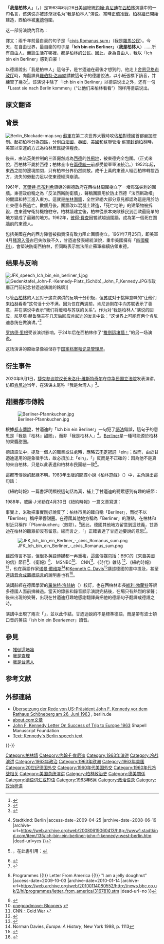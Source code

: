 {{noteTA|1=zh-cn:肯尼迪;  zh-tw:甘迺迪; zh-hk:甘迺迪;}}
{{Listen
|filename=Ich bin ein Berliner Speech (June 26, 1963) John Fitzgerald Kennedy trimmed.theora.ogv
|title= 「我是柏林人」演說
| description = 約翰·甘迺迪1963年6月26日在[[舍讷貝格市政廳|舍讷貝格市政廳]]的演說，長9分01秒。
| filename2 = Jfk berlin address high.ogg
| title2 = 「我是柏林人」演說錄音
|description2=此錄音長9分22秒。
| format = [[Ogg|Ogg]]
| type = speech
}}
{{coord|52.484932|13.344395|display=title|type:event_dim:150_region:DE-BE}}
{{柏林历史}}
「'''我是柏林人'''」（{{lang-de|Ich bin ein Berliner}}，{{IPA-de|ˈʔɪç ˈbɪn ʔaɪn bɛɐ̯ˈliːnɐ}}）是1963年6月26日美國總統[[約翰·肯尼迪|約翰·肯尼迪]]在[[西柏林|西柏林]]演講中的一句名言，该演说亦被逐渐冠名为“我是柏林人”演说。當時正值[[冷戰|冷戰]]，[[柏林牆|柏林牆]]已開始建造，西柏林被[[東德|東德]]包圍。

这一部份演說內容為：

{{Cquote|{{lang|en|Two thousand years ago the proudest boast was ''civis Romanus sum''. Today, in the world of freedom, the proudest boast is '-{}-'''Ich bin ein Berliner'''-{}-'…  All free men, wherever they may live, are citizens of Berlin, and, therefore, as a free man, I take pride in the words 'Ich bin ein Berliner!'}}}}

譯文：兩千年前最自豪的句子是「[[我是羅馬公民|civis Romanus sum]]」（我是[[羅馬公民|羅馬公民]]）。今天，在自由世界，最自豪的句子是「'''Ich bin ein Berliner'''」（'''我是柏林人'''）……所有自由人，無論生活在哪裡，都是柏林的公民。因此，身為自由人，我以「Ich bin ein Berliner」感到自豪！

以德語說出「我是柏林人」這句子，是甘迺迪在最後才想到的。他走上[[舍恩贝格市政厅|舍恩贝格市政厅]]時，向翻譯員[[羅伯特·洛赫納|羅伯特·洛赫納]]請教這句子的德語說法，以小紙張標下讀音，并練習了幾次<ref>{{cite web|url=http://www.cnn.com/SPECIALS/cold.war/episodes/09/reflections/ |title=Teaching JFK German |author=Robert Lochner |publisher=CNN.com |archivedate=2008-04-09 |archiveurl=https://web.archive.org/web/20080409202736/http://www.cnn.com/SPECIALS/cold.war/episodes/09/reflections/ |7= |deadurl=yes }}</ref>。该演说中除了「Ich bin ein Berliner」以德语说出之外，还有一句「Lasst sie nach Berlin kommen」(“让他们来柏林看看”）同样用德语说出。
==原文翻译==
{{Cquote|
二千年以前，最自豪的夸耀是“Civis Romanus sum”［「我是罗马公民」］，今天，自由世界最自豪的夸耀是“Ich bin ein Berliner”［「我是柏林人」］。

世界上有许多人确实不懂，或者说他们不明白什么是[[自由世界|自由世界]]和[[共产主义|共产主义]]世界的根本分歧。让他们来柏林吧。有些人说，共产主义是未来的潮流。让他们来柏林吧。有些人说，我们能在欧洲或其他地方与共产党人合作。让他们来柏林吧。甚至有那么几个人说，共产主义确是一种邪恶的制度，但它可以使我们取得经济发展。「Lasst sie nach Berlin kommen.」［「让他们到柏林看看」］

自由有许多困难，民主亦非完美，然而我们从未建造一堵墙把我们的人民关在里面，不准他们离开我们。我愿意我的同胞们——他们与你们远隔千里住在大西洋彼岸——说，他们为能在远方与你们共有过去十八年的经历感到莫大的骄傲。我不知道还有哪一个城镇或都市被围困十八年仍葆有西柏林的这种生机、力量、希望和决心。全世界都看到，柏林墙最生动最明显地表现出一种失败。但我们对此并不感到称心如意，因为柏林墙既是对历史也是对人性的冒犯，它拆散家庭，造成妻离子散骨肉分离，把希冀统一的一个民族分成两半。

这个城市的事实也用于整个德国——只要四个德国人中有一个被剥夺了自由人的基本权利，即自由选择的权利，那么欧洲真正持久的和平便绝无可能实现。经过保持和平与善意的十八年，这一代德国人终于赢得自由的权利，包括在持久和平中善所有的人民，实现家庭团聚和民族统一的权利。你们住在受到保护的一座自由之岛上，但你们的生活是大海的一部分。因此让我在结束讲话时请求你们抬起目光，超越今日的危险看到明天的希望；超越这道墙看到正义的生平来临的一天；超越你们自己和我们自己看到全人类。自由是不可分割的，只要一人被奴役，所有的人都不自由。当所有的人都自由了，那时我们便能期待这一天的到来：在和平与希望的光辉中这座城市获得统一，这个国家获得统一，欧洲大陆获得统一。当这一天最终来临---它必将来临---时，西柏林人民将能对这一点感到欣慰：几乎二十年时间里他们站在第一线。

一切自由人，不论他们住在何方，皆是柏林市民，所以作为一个自由人，我为“Ich bin ein Berliner”这句话感到自豪。
}}

==背景==
{{Main|柏林历史}}
[[File:Berlin_Blockade-map.svg|thumb]]
{{Unreferenced section|time=2021-05-04T10:58:46+00:00}}
[[蘇軍|蘇軍]]在第二次世界大戰時攻佔[[柏林|柏]]對德國首都嚴加控制。起初柏林分為四區，分別由[[法國|法國]]、[[英國|英國]]、[[美國|美國]]和蘇聯管治 蘇軍[[柏林封鎖|封鎖柏林]]時，美軍以空運的方式為柏林居民提供糧食。

後來，由法英美控制的三區儼然成為[[西德|西德]]的[[外飛地|外飛地]]，被東德完全包圍。（正式來說，西柏林不屬於西德；柏林全市在[[兩德統一|兩德統一]]前都受盟軍軍法統治。）1952年起，東西之間的邊境關閉，只有柏林分界仍然開放。成千上萬的東德人經西柏林轉投西方，流失的勞動力足以使東德經濟崩潰。

1961年，[[瓦爾特·烏布利希|瓦爾特·烏布利希]]領導的東德政府在西柏林周圍樹立了一堵佈滿尖刺的圍牆。東德政府稱之為「反法西斯防衛牆」，聲稱圍牆用於防止西德「法西斯政權」的間諜和特工進入東方。這就是[[柏林圍牆|柏林圍牆]]，全世界絕大部分意見都認為這是用於防止東德市民逃亡。數個月後，圍牆改以混凝土建造，「死亡地帶」的建築物被拆毀，由東德守衛持機槍駐守。柏林牆建立後，柏林從原本東歐移民到西歐最簡單的地方變成了最難的地方。1962年，[[彼得·費查|彼得·費查]]因嘗試越過圍牆，成為第一個死在圍牆前的東德人。

包括美國在內的西方陣營被指責沒有致力阻止圍牆樹立。1961年7月25日，即美軍4月[[豬灣入侵|豬灣入侵]]古巴失敗後不久，甘迺迪發表總統演說，重申美國擁有「[[波茨坦協定|四國權利]]」，會堅決防衛西柏林，但同時表示無法阻止蘇軍繼續佔領東德。

== 结果与反响 ==
[[File:JFK_speech_Ich_bin_ein_berliner_1.jpg|thumb]]
[[File:Gedenktafel_John-F.-Kennedy-Platz_(Schöb)_John_F_Kennedy.JPG|thumb]]市政廳正門前紀念甘迺迪演說的銘牌]]

尽管[[西柏林|西柏林]]的人民对于这次演讲的反响十分积极，但[[苏联|苏联]]对于挑衅意味的“让他们来[[柏林|柏林]]看看”这句话十分不满。因为仅在两週前，肯尼迪刚在{{tsl|en|American University speech|美国大学演讲|另一场演说}}中向苏联表示了善意，并在演说中表示“我们将缓和与苏联的关系”。作为对“我是柏林人”演说的回应，尼基塔·赫鲁晓夫在几天后回应肯尼迪的发言中说：“这世界上可能有两个肯尼迪总统在做演讲。”<ref name=ryan>{{cite book|last=Ryan|first=Halford Ross|title=U.S. presidents as orators: a bio-critical sourcebook|url=https://books.google.com/books?id=Efqq9cYYqq0C&pg=PA220|year=1995|publisher=Greenwood|isbn=978-0-313-29059-6|pages=219–20|access-date=2020-06-29|archive-date=2020-11-08|archive-url=https://web.archive.org/web/20201108143313/https://books.google.com/books?id=Efqq9cYYqq0C&pg=PA220|dead-url=no}}</ref>

[[罗纳德·里根|罗纳德·里根]]受该演讲影响，于24年后在西柏林作了“[[推倒這堵牆！|推倒這堵牆！]]”的另一场演说。

这场演讲的原始录像被储存于[[国家档案和记录管理局|国家档案和记录管理局]]。

==衍生事件==
{{Seealso|中华民国与捷克关系}}
2020年9月1日，[[捷克参议院议长|捷克参议院议长]][[米洛什·维斯特奇尔|米洛什·维斯特奇尔]]在[[中华民国立法院|中华民国立法院]]发表演讲，仿照[[肯尼迪|肯尼迪]]当年，在演讲末尾称「我是台湾人」<ref>{{cite web |title=維特齊立法院演講 用中文說「我是台灣人」[影] |url=https://www.cna.com.tw/news/firstnews/202009015002.aspx |website=中央通訊社 |accessdate=2020-09-04 |archive-date=2020-09-04 |archive-url=https://web.archive.org/web/20200904205646/https://www.cna.com.tw/news/firstnews/202009015002.aspx |dead-url=no }}</ref>。

== 甜圈都市傳說 ==
[[File:Berliner-Pfannkuchen.jpg|thumb]]

根據[[都市傳說|都市傳說]]，甘迺迪的「Ich bin ein Berliner」一句犯了[[德語語法|語法]]錯誤，這句子的意思是「我是『柏林』甜圈」，而非「我是柏林人」<ref>{{Cite web |url=http://www1.stadtkind.com/item/135/ich-bin-ein-berliner-john-f-kennedy-west-berlin.htm |title=Ich bin ein Pfannkuchen. Oder ein Berliner? {{!}} Stadtkind: Berlin |access-date=2009-04-25 |archive-date=2008-06-19 |archive-url=https://web.archive.org/web/20080619060413/http://www1.stadtkind.com/item/135/ich-bin-ein-berliner-john-f-kennedy-west-berlin.htm |dead-url=yes }}</ref>。[[柏林果酱包|Berliner]]是一種可能源於柏林的果醬甜圈。

{{quote|甘迺迪應該說「{{lang|de|Ich bin Berliner}}」，表示「我是柏林人」。多了[[不定冠詞|不定冠詞]]「ein」，他的話就表示他不是人類的Berliner，即「我是甜圈」。}}

德語語法中，提及一個人的職業或住處時，應略去[[不定冠詞|不定冠詞]]「ein」；然而，由於甘迺迪運用的是象徵手法，故必須加上「ein」，「{{lang|de|Ich bin Berliner}}」反而是不正確的：因為他不是真的來自柏林，只是以此表達和柏林市民團結一致<ref>{{citation|last=Eichhoff|first=Jürgen|title='Ich bin ein Berliner': A History and Linguistic Clarification|journal=Monatshefte für den deutschen Unterricht, deutsche Sprache und Kultur|volume=85
|number=1|date=1993|pages=71–80|issn=0026-9271|publisher=[http://monatshefte.org *]University of Wisconsin Press}}，在此書引用：{{cite book|first=Scott|last=Erb|isbn=1588261689|pages=52|title=German Foreign Policy: Navigating a New Era|publisher=Lynne Rienner|location=Boulder, CO|date=2003|url=http://books.google.com/books?id=yb2vMKlTnGEC&pg=PA52&vq=eichhoff&dq=%22German+Foreign+Policy:+Navigating+a+New+Era%22&sig=hLx6w6Kxp5-8s2-YNKmIBgnZ1II|access-date=2009-10-03|archive-date=2015-01-10|archive-url=https://web.archive.org/web/20150110030039/http://books.google.com/books?id=yb2vMKlTnGEC&pg=PA52&vq=eichhoff&dq=%22German+Foreign+Policy:+Navigating+a+New+Era%22&sig=hLx6w6Kxp5-8s2-YNKmIBgnZ1II|dead-url=no}}</ref>。

這都市傳說的起緣不明。1983年出版的間諜小說《柏林遊戲》（{{lang|en|''Berlin Game''}}）中，主角說出這句話：
{{quote|我說：「{{lang|de|Ich bin ein Berliner.}}」這是個笑話。Berliner是甜圈。甘迺迪總統作出那著名的宣告後當天，柏林的漫畫家一整天都在畫會說話的甜圈。<ref>{{cite book|title=Berlin Game|url=https://archive.org/details/isbn_0345314980|isbn=0345314980|pages=[https://archive.org/details/isbn_0345314980/page/112 112]|publisher=Ballantine Books|location=New York|first=Len|last=Deighton|edition=first Ballantine Books|year=1985|origyear=1983}}</ref>}}

《紐約時報》一篇書評明顯視這句話為真，補上了甘迺迪的聽眾感到有趣的細節： {{quote|「{{lang|de|Ich bin ein Berliner.}}」就是甘迺迪總統說的話，整個城市的市民都樂透了，因為「Berliner」在當地用語中是個甜圈。<ref>{{cite news|work=The New York Times|date=December 12, 1983|title=Books of the Times|first=Christopher|last=Lehmann-Haupt|url=http://query.nytimes.com/gst/fullpage.html?res=9E0DEFDB1638F931A25751C1A965948260&scp=7&sq=%22ich+bin+ein+berliner%22+doughnut&st=nyt|accessdate=2008-07-06}}</ref>}}

1988年，威廉·J·米勒在4月30日《紐約時報》一篇文章寫道：
{{quote|約翰·F·甘迺迪總統在柏林圍牆前使用德國詞組的事，值得一再提起。他身旁的作家認為，宣告自己為柏林的象徵市民會很美妙。所以，「{{lang|de|Ich bin ein Berliner.}}」他們所不知道，但很容易發現的是，當地市民從不自稱「Berliners」。他們把那詞語用來稱呼一種通常在早餐時吃的受歡迎甜點。故此，雖然柏林市民明白和欣賞總統慷慨激昂的演說所表達的情感，但聽到總統說「我是果醬甜圈。」時也不禁竊笑。<ref>{{cite news|url=http://query.nytimes.com/gst/fullpage.html?res=940DEEDF1439F933A05757C0A96E948260|title='I Am a Jelly-Filled Doughnut'|first=William J|last=Miller|work=The New York Times|date=April 30, 1988|accessdate=2008-07-05}}</ref>}}

事實上，米勒把事實剛好說反了：柏林市民的確自稱「Berliner」，而從不以「Berliner」稱呼果醬甜圈。在德國其他地方稱為「Berliner」的甜點，在柏林和附近只稱作「Pfannkuchen」（煎餅）。<ref>{{Cite web |url=http://www.esskultur.net/lm/berliner3.html |title=Wie heißt der Berliner in Berlin? |access-date=2009-10-03 |archive-date=2021-01-21 |archive-url=https://web.archive.org/web/20210121104910/http://www.esskultur.net/lm/berliner3.html |dead-url=no }}</ref>因此，德國其他地方留意到這歧義，甘迺迪在柏林的聽眾卻沒有留意。總而言之，「{{lang|de|Ich bin ein Berliner.}}」正確表達了甘迺迪要說的意思<ref>{{Cite web |url=http://www.dhm.de/ausstellungen/kennedy/intro.htm |title=John F. Kennedy |access-date=2009-10-03 |archive-date=2013-11-12 |archive-url=https://web.archive.org/web/20131112094413/http://www.dhm.de/ausstellungen/kennedy/intro.htm |dead-url=no }}</ref>。

[[File:JFK_Ich_bin_ein_Berliner_-_civis_Romanus_sum.png|thumb]]

雖然傳言不實，但很多英語傳媒都一再重複，這些傳媒包括：BBC的《來自美國的信》節目<ref>{{Cite web |url=http://news.bbc.co.uk/2/hi/programmes/letter_from_america/3167810.stm |title=BBC NEWS {{!}} Programmes {{!}} Letter From America {{!}} "I am a jelly doughnut" |access-date=2009-10-03 |archive-date=2010-01-14 |archive-url=https://web.archive.org/web/20100114080552/http://news.bbc.co.uk/2/hi/programmes/letter_from_america/3167810.stm |dead-url=no }}</ref>、《衛報》<ref>{{Cite web |url=http://www.guardian.co.uk/newsroom/story/0,,1566507,00.html |title=Richard Hollis: "How we got the measure of a Berliner", ''The Guardian'', September 10 2005 |access-date=2009-10-03 |archive-date=2008-04-16 |archive-url=https://web.archive.org/web/20080416133446/http://www.guardian.co.uk/newsroom/story/0,,1566507,00.html |dead-url=no }}</ref>、 MSNBC<ref>[http://onegoodmove.org/1gm/1gmarchive/2005/11/bloopers.html onegoodmove: Bloopers] {{Wayback|url=http://onegoodmove.org/1gm/1gmarchive/2005/11/bloopers.html |date=20060614123659 }}</ref>、 CNN<ref>[http://www.cnn.com/SPECIALS/cold.war/episodes/09/ CNN - Cold War] {{webarchive|url=https://web.archive.org/web/20081218090850/http://www.cnn.com/SPECIALS/cold.war/episodes/09/ |date=2008-12-18 }}</ref>、《時代》雜誌 <ref>{{Cite web |url=http://www.time.com/time/magazine/article/0,9171,1575291,00.html |title=Wall-To-Wall Kennedy - TIME |access-date=2009-10-03 |archive-date=2013-08-24 |archive-url=https://web.archive.org/web/20130824184626/http://www.time.com/time/magazine/article/0,9171,1575291,00.html |dead-url=yes }}</ref>、《紐約時報》<ref>{{Cite web |url=http://www.nytimes.com/2008/05/18/books/review/Rosenthal-t.html |title=Profile in Courage |access-date=2009-10-03 |archive-date=2021-01-26 |archive-url=https://web.archive.org/web/20210126181908/http://www.nytimes.com/2008/05/18/books/review/Rosenthal-t.html |dead-url=no }}</ref>，也在英語作家[[诺曼·戴维斯|诺曼·戴维斯]]<ref>Norman Davies, ''Europe: A History'', New York 1998, p. 1113</ref>和[[Kenneth_C._Davis|Kenneth C. Davis]]<ref>{{cite book|title=Don't Know Much about Anything: Everything You Need to Know But Never Learned about People, Places, Events, and More!|first=Kenneth C.|last=Davis|authorlink=Kenneth C. Davis|publisher=HarperCollins|year=2007|isbn=978-0061251467}}</ref>講述德國的書中提及，甚至連[[語音合成置標語言|語音合成置標語言]]的說明書也有<ref>{{Cite web |url=http://www.w3.org/TR/speech-synthesis/#S3.3.3 |title=存档副本 |access-date=2009-10-03 |archive-date=2021-02-27 |archive-url=https://web.archive.org/web/20210227072003/http://www.w3.org/TR/speech-synthesis/#S3.3.3 |dead-url=no }}</ref>。

演講辭經在德國學習的[[羅伯特·洛赫納|羅伯特·洛赫納]]（{{lang|de|Robert Lochner}}）校訂，也在西柏林市長[[維利·勃蘭特|維利·勃蘭特]]等很多德國人面前排練過。當天的錄影和錄音顯示演說完結後，在場只有熱烈的掌聲；後來出現的笑聲，出現在甘迺迪打趣地感謝翻譯員把他的德語句子翻譯成德語之時。

演講中出現了兩次「{{lang|de|Ich bin ein Berliner.}}」，並以此作結。甘迺迪說的不是標準德語，而是帶有波士頓口音的英語「ish bin ein Bear''lee''ner」讀音。

== 參見 ==
* [[推倒這堵牆|推倒這堵牆]]
* [[我是查理|我是查理]]
* [[2020年韋德齊訪臺|我是台湾人]]

== 参考文献 ==
{{Reflist|30em}}

== 外部連結 ==
{{Wikisource|Ich bin ein Berliner}}
* [http://www.berlin.de/rubrik/hauptstadt/geschichte/kennedyrede.html Übersetzung der Rede von US-Präsident John F. Kennedy vor dem Rathaus Schöneberg am 26. Juni 1963] {{Wayback|url=http://www.berlin.de/rubrik/hauptstadt/geschichte/kennedyrede.html |date=20120802090128 }}, berlin.de
* [http://urbanlegends.about.com/cs/historical/a/jfk_berliner_2.htm about.com文章] {{Wayback|url=http://urbanlegends.about.com/cs/historical/a/jfk_berliner_2.htm |date=20140412174803 }}
* [http://www.shapell.org/manuscript.aspx?jfk-ich-bin-ein-berliner John F. Kennedy Letter On Success of Trip to Europe 1963] {{Wayback|url=http://www.shapell.org/manuscript.aspx?jfk-ich-bin-ein-berliner |date=20140503152024 }} Shapell Manuscript Foundation
* [http://news.bbc.co.uk/2/hi/europe/3022166.stm Text: Kennedy's Berlin speech text] {{Wayback|url=http://news.bbc.co.uk/2/hi/europe/3022166.stm |date=20200905080058 }}
{{-}}
{{柏林墙}}
[[Category:柏林墙|Category:柏林墙]]
[[Category:约翰·F·肯尼迪|Category:约翰·F·肯尼迪]]
[[Category:1963年演讲|Category:1963年演讲]]
[[Category:冷战演讲|Category:冷战演讲]]
[[Category:1963年政治|Category:1963年政治]]
[[Category:1963年欧洲|Category:1963年欧洲]]
[[Category:1963年美国|Category:1963年美国]]
[[Category:20世纪德国外交|Category:20世纪德国外交]]
[[Category:1960年代美国外交|Category:1960年代美国外交]]
[[Category:1960年代冷战相关|Category:1960年代冷战相关]]
[[Category:美国总统演讲|Category:美国总统演讲]]
[[Category:柏林政治史|Category:柏林政治史]]
[[Category:德美關係|Category:德美關係]]
[[Category:德语词汇或短语|Category:德语词汇或短语]]
[[Category:1963年6月|Category:1963年6月]]
[[Category:政治语录|Category:政治语录]]
[[Category:政治标语|Category:政治标语]]